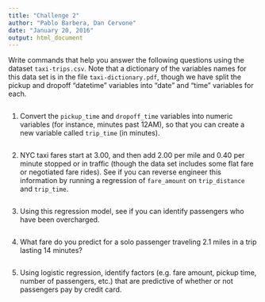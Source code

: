 ```yaml
---
title: "Challenge 2"
author: "Pablo Barbera, Dan Cervone"
date: "January 20, 2016"
output: html_document
---
```


Write commands that help you answer the following questions using the dataset `taxi-trips.csv`. Note that a dictionary of the variables names for this data set is in the file `taxi-dictionary.pdf`, though we have split the pickup and dropoff "datetime" variables into "date" and "time" variables for each. 

```r

```


1. Convert the `pickup_time` and `dropoff_time` variables into numeric variables (for instance, minutes past 12AM), so that you can create a new variable called `trip_time` (in minutes).

```r

```

2. NYC taxi fares start at 3.00, and then add 2.00 per mile and 0.40 per minute stopped or in traffic (though the data set includes some flat fare or negotiated fare rides). See if you can reverse engineer this information by running a regression of `fare_amount` on `trip_distance` and `trip_time`. 

```r

```

3. Using this regression model, see if you can identify passengers who have been overcharged.

```r

```

4. What fare do you predict for a solo passenger traveling 2.1 miles in a trip lasting 14 minutes?

```r

```

5. Using logistic regression, identify factors (e.g. fare amount, pickup time, number of passengers, etc.) that are predictive of whether or not passengers pay by credit card.

```r

```
